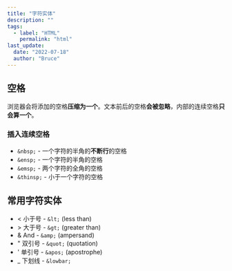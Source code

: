 ```yaml
---
title: "字符实体"
description: ""
tags:
  - label: "HTML"
    permalink: "html"
last_update:
  date: "2022-07-18"
  author: "Bruce"
---
```


## 空格

浏览器会将添加的空格**压缩为一个**。文本前后的空格**会被忽略**，内部的连续空格**只会算一个**。

### 插入连续空格

- `&nbsp;` - 一个字符的半角的**不断行**的空格
- `&ensp;` - 一个字符的半角的空格
- `&emsp;` - 两个字符的全角的空格
- `&thinsp;` - 小于一个字符的空格

## 常用字符实体

- &lt; 小于号 - `&lt;` (less than)
- &gt; 大于号 - `&gt;` (greater than)
- &amp; And - `&amp;` (ampersand)
- &quot; 双引号 - `&quot;` (quotation)
- &apos; 单引号 - `&apos;` (apostrophe)
- \_ 下划线 - `&lowbar;`
